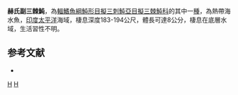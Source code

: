 {{Multiple issues|
{{No footnotes|time=2021-01-15T06:41:42+00:00}}
{{Refimprove|time=2021-01-15T06:41:42+00:00}}
}}
{{Speciesbox
| taxon = Paratriacanthodes herrei
| status = LC
| status_system = IUCN3.1
| binomial_authority = [[Myers|Myers]], 1934
| synonyms = 
}}

'''赫氏副三棘魨'''，為[[輻鰭魚綱|輻鰭魚綱]][[魨形目|魨形目]][[擬三刺魨亞目|擬三刺魨亞目]][[擬三棘魨科|擬三棘魨科]]的其中一[[種|種]]，為熱帶海水魚，[[印度|印度]][[太平洋|太平洋]]海域，棲息深度183-194公尺，體長可達8公分，棲息在底層水域，生活習性不明。

==参考文献==
*{{FishBase_species|genus=Paratriacanthodes|species=abei|year=2014|month=2}}

{{taxonbar}}
[[Category:_1934年描述的鱼类|H]]
[[Category:副三棘魨屬|H]]